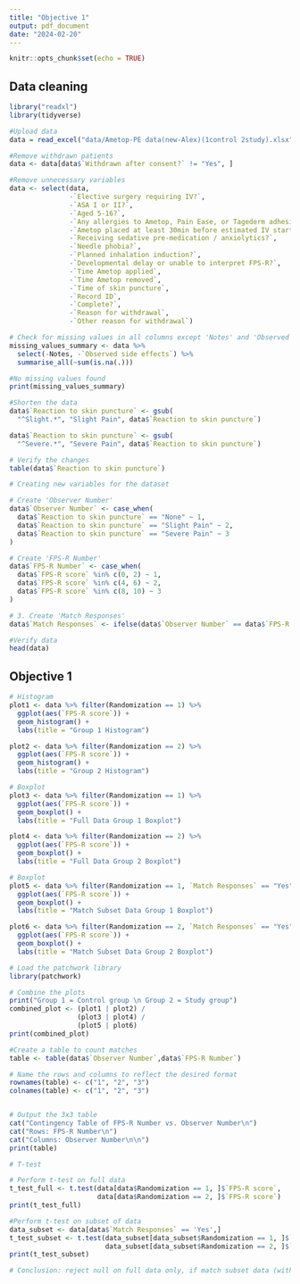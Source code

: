 ```yaml
---
title: "Objective 1"
output: pdf_document
date: "2024-02-20"
---
```


```r
knitr::opts_chunk$set(echo = TRUE)
```

## Data cleaning


```r
library("readxl")
library(tidyverse)

#Upload data
data = read_excel("data/Ametop-PE data(new-Alex)(1control 2study).xlsx")

#Remove withdrawn patients
data <- data[data$`Withdrawn after consent?` != "Yes", ]

#Remove unnecessary variables
data <- select(data, 
               -`Elective surgery requiring IV?`,
               -`ASA I or II?`,
               -`Aged 5-16?`,
               -`Any allergies to Ametop, Pain Ease, or Tagederm adhesive?`,
               -`Ametop placed at least 30min before estimated IV start time?`,
               -`Receiving sedative pre-medication / anxiolytics?`,
               -`Needle phobia?`,
               -`Planned inhalation induction?`,
               -`Developmental delay or unable to interpret FPS-R?`,
               -`Time Ametop applied`,
               -`Time Ametop removed`,
               -`Time of skin puncture`,
               -`Record ID`,
               -`Complete?`,
               -`Reason for withdrawal`,
               -`Other reason for withdrawal`)


```

```r
# Check for missing values in all columns except 'Notes' and 'Observed side effects'
missing_values_summary <- data %>%
  select(-Notes, -`Observed side effects`) %>%
  summarise_all(~sum(is.na(.)))

#No missing values found
print(missing_values_summary)

```
```r
#Shorten the data
data$`Reaction to skin puncture` <- gsub(
  "^Slight.*", "Slight Pain", data$`Reaction to skin puncture`)

data$`Reaction to skin puncture` <- gsub(
  "^Severe.*", "Severe Pain", data$`Reaction to skin puncture`)

# Verify the changes
table(data$`Reaction to skin puncture`)
```


```r
# Creating new variables for the dataset

# Create 'Observer Number'
data$`Observer Number` <- case_when(
  data$`Reaction to skin puncture` == "None" ~ 1,
  data$`Reaction to skin puncture` == "Slight Pain" ~ 2,
  data$`Reaction to skin puncture` == "Severe Pain" ~ 3
)

# Create 'FPS-R Number'
data$`FPS-R Number` <- case_when(
  data$`FPS-R score` %in% c(0, 2) ~ 1,
  data$`FPS-R score` %in% c(4, 6) ~ 2,
  data$`FPS-R score` %in% c(8, 10) ~ 3
)

# 3. Create 'Match Responses'
data$`Match Responses` <- ifelse(data$`Observer Number` == data$`FPS-R Number`, "Yes", "No")
```

```r
#Verify data
head(data)
```
## Objective 1

```r

# Histogram
plot1 <- data %>% filter(Randomization == 1) %>%
  ggplot(aes(`FPS-R score`)) +
  geom_histogram() +
  labs(title = "Group 1 Histogram")

plot2 <- data %>% filter(Randomization == 2) %>%
  ggplot(aes(`FPS-R score`)) +
  geom_histogram() +
  labs(title = "Group 2 Histogram")

# Boxplot
plot3 <- data %>% filter(Randomization == 1) %>%
  ggplot(aes(`FPS-R score`)) +
  geom_boxplot() +
  labs(title = "Full Data Group 1 Boxplot")

plot4 <- data %>% filter(Randomization == 2) %>%
  ggplot(aes(`FPS-R score`)) +
  geom_boxplot() +
  labs(title = "Full Data Group 2 Boxplot")

# Boxplot
plot5 <- data %>% filter(Randomization == 1, `Match Responses` == "Yes") %>%
  ggplot(aes(`FPS-R score`)) +
  geom_boxplot() +
  labs(title = "Match Subset Data Group 1 Boxplot")

plot6 <- data %>% filter(Randomization == 2, `Match Responses` == "Yes") %>%
  ggplot(aes(`FPS-R score`)) +
  geom_boxplot() +
  labs(title = "Match Subset Data Group 2 Boxplot")

# Load the patchwork library
library(patchwork)

# Combine the plots
print("Group 1 = Control group \n Group 2 = Study group")
combined_plot <- (plot1 | plot2) / 
                 (plot3 | plot4) / 
                 (plot5 | plot6)
print(combined_plot)
```

```r
#Create a table to count matches
table <- table(data$`Observer Number`,data$`FPS-R Number`)

# Name the rows and columns to reflect the desired format
rownames(table) <- c("1", "2", "3")
colnames(table) <- c("1", "2", "3")


# Output the 3x3 table
cat("Contingency Table of FPS-R Number vs. Observer Number\n")
cat("Rows: FPS-R Number\n")
cat("Columns: Observer Number\n\n")
print(table)
```

```r
# T-test

# Perform t-test on full data
t_test_full <- t.test(data[data$Randomization == 1, ]$`FPS-R score`, 
                      data[data$Randomization == 2, ]$`FPS-R score`)
print(t_test_full)

#Perform t-test on subset of data
data_subset <- data[data$`Match Responses` == 'Yes',]
t_test_subset <- t.test(data_subset[data_subset$Randomization == 1, ]$`FPS-R score`, 
                        data_subset[data_subset$Randomization == 2, ]$`FPS-R score`)
print(t_test_subset)

# Conclusion: reject null on full data only, if match subset data (with 223-59=164 observations) we do not reject
```